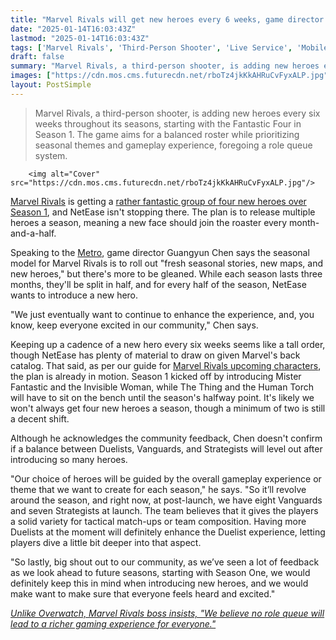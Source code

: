 ```yaml
---
title: "Marvel Rivals will get new heroes every 6 weeks, game director says"
date: "2025-01-14T16:03:43Z"
lastmod: "2025-01-14T16:03:43Z"
tags: ['Marvel Rivals', 'Third-Person Shooter', 'Live Service', 'Mobile Game', 'Action Game', 'Multiplayer']
draft: false
summary: "Marvel Rivals, a third-person shooter, is adding new heroes every six weeks throughout its seasons, starting with the Fantastic Four in Season 1.  The game aims for a balanced roster while prioritizing seasonal themes and gameplay experience, foregoing a role queue system."
images: ["https://cdn.mos.cms.futurecdn.net/rboTz4jkKkAHRuCvFyxALP.jpg"]
layout: PostSimple
---
```

> Marvel Rivals, a third-person shooter, is adding new heroes every six weeks throughout its seasons, starting with the Fantastic Four in Season 1.  The game aims for a balanced roster while prioritizing seasonal themes and gameplay experience, foregoing a role queue system.


        <img alt="Cover" src="https://cdn.mos.cms.futurecdn.net/rboTz4jkKkAHRuCvFyxALP.jpg"/>
        
[Marvel Rivals](https://www.gamesradar.com/games/third-person-shooter/marvel-rivals-guide/) is getting a [rather fantastic group of four new heroes over Season 1](https://www.gamesradar.com/games/third-person-shooter/marvel-rivals-officially-confirms-first-new-characters-the-fantastic-four-are-coming-soon/), and NetEase isn't stopping there. The plan is to release multiple heroes a season, meaning a new face should join the roaster every month-and-a-half.

Speaking to the [Metro](https://metro.co.uk/2025/01/14/marvel-rivals-interview-make-a-hit-live-service-game-22352641/), game director Guangyun Chen says the seasonal model for Marvel Rivals is to roll out "fresh seasonal stories, new maps, and new heroes," but there's more to be gleaned. While each season lasts three months, they'll be split in half, and for every half of the season, NetEase wants to introduce a new hero.

"We just eventually want to continue to enhance the experience, and, you know, keep everyone excited in our community," Chen says.

Keeping up a cadence of a new hero every six weeks seems like a tall order, though NetEase has plenty of material to draw on given Marvel's back catalog. That said, as per our guide for [Marvel Rivals upcoming characters](https://www.gamesradar.com/games/third-person-shooter/marvel-rivals-upcoming-characters-new-leaked/), the plan is already in motion. Season 1 kicked off by introducing Mister Fantastic and the Invisible Woman, while The Thing and the Human Torch will have to sit on the bench until the season's halfway point. It's likely we won't always get four new heroes a season, though a minimum of two is still a decent shift.

Although he acknowledges the community feedback, Chen doesn't confirm if a balance between Duelists, Vanguards, and Strategists will level out after introducing so many heroes.

"Our choice of heroes will be guided by the overall gameplay experience or theme that we want to create for each season," he says. "So it’ll revolve around the season, and right now, at post-launch, we have eight Vanguards and seven Strategists at launch. The team believes that it gives the players a solid variety for tactical match-ups or team composition. Having more Duelists at the moment will definitely enhance the Duelist experience, letting players dive a little bit deeper into that aspect.

"So lastly, big shout out to our community, as we’ve seen a lot of feedback as we look ahead to future seasons, starting with Season One, we would definitely keep this in mind when introducing new heroes, and we would make want to make sure that everyone feels heard and excited."

[<em>Unlike Overwatch, Marvel Rivals boss insists, "We believe no role queue will lead to a richer gaming experience for everyone."</em>](https://www.gamesradar.com/games/third-person-shooter/marvel-rivals-boss-doubles-down-we-believe-no-role-queue-will-lead-to-a-richer-gaming-experience-for-everyone/)
        